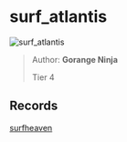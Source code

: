 
# surf_atlantis

![surf_atlantis](https://raw.githubusercontent.com/Sayt123/SurfMapPics/Maps-and-bonuses/csgo/surf_atlantis.jpg)

> Author: **Gorange Ninja**
>
> Tier 4

## Records

[surfheaven](https://surfheaven.eu/map/surf_atlantis)

